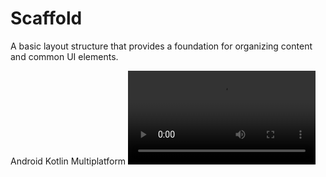 
# Scaffold

A basic layout structure that provides a foundation for organizing content and common UI elements.

<TagContainer>
  <Tag>Android</Tag>
  <Tag>Kotlin Multiplatform</Tag>
</TagContainer>

<Video src="https://files.catbox.moe/ejw30t.mp4" />

<br />

## Installation

```bash copy
./gradlew lumo --add Scaffold
```

## Usage

### Basic Scaffold

```kotlin copy
Scaffold(
    topBar = {
        TopAppBar(
            title = { Text("App Title") }
        )
    },
    content = { padding ->
        Box(modifier = Modifier.padding(padding)) {
            Text("Content")
        }
    }
)
```

### Scaffold with Navigation, Snackbar and FAB

```kotlin copy
var showSnackbar by remember { mutableStateOf(false) }
val snackbarHostState = remember { SnackbarHostState() }

Scaffold(
    topBar = {
        TopAppBar(title = { Text("App Title") })
    },
    bottomBar = {
        NavigationBar {
            // Navigation items
        }
    },
    snackbarHost = {
        SnackbarHost(snackbarHostState)
    },
    floatingActionButton = {
        FloatingActionButton(
            onClick = { /* Handle click */ }
        ) {
            Icon(Icons.Default.Add, "Add")
        }
    },
    content = { padding ->
        Box(modifier = Modifier.padding(padding)) {
            Text("Content with bottom bar")
        }
    }
)

```

## API Documentation

### Parameters

| Parameter                      | Type                                  | Description                      |
| ------------------------------ | ------------------------------------- | -------------------------------- |
| `modifier`                     | `Modifier`                            | Modifier for the scaffold        |
| `topBar`                       | `@Composable () -> Unit`              | Top app bar content              |
| `bottomBar`                    | `@Composable () -> Unit`              | Bottom bar content               |
| `snackbarHost`                 | `@Composable () -> Unit`              | Snackbar host content            |
| `floatingActionButton`         | `@Composable () -> Unit`              | Floating action button content   |
| `floatingActionButtonPosition` | `FabPosition`                         | Position of the FAB              |
| `containerColor`               | `Color`                               | Background color of the scaffold |
| `contentColor`                 | `Color`                               | Content color of the scaffold    |
| `contentWindowInsets`          | `WindowInsets`                        | Window insets for the content    |
| `content`                      | `@Composable (PaddingValues) -> Unit` | Main content of the scaffold     |
